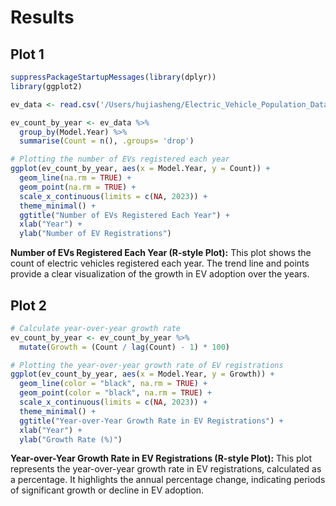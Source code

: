 # Results

## Plot 1
```r
suppressPackageStartupMessages(library(dplyr))
library(ggplot2)

ev_data <- read.csv('/Users/hujiasheng/Electric_Vehicle_Population_Data.csv')

ev_count_by_year <- ev_data %>% 
  group_by(Model.Year) %>%
  summarise(Count = n(), .groups= 'drop')

# Plotting the number of EVs registered each year
ggplot(ev_count_by_year, aes(x = Model.Year, y = Count)) +
  geom_line(na.rm = TRUE) +
  geom_point(na.rm = TRUE) +
  scale_x_continuous(limits = c(NA, 2023)) +
  theme_minimal() +
  ggtitle("Number of EVs Registered Each Year") +
  xlab("Year") +
  ylab("Number of EV Registrations")
```
**Number of EVs Registered Each Year (R-style Plot):** This plot shows the count of electric vehicles registered each year. The trend line and points provide a clear visualization of the growth in EV adoption over the years.

## Plot 2
```r
# Calculate year-over-year growth rate
ev_count_by_year <- ev_count_by_year %>%
  mutate(Growth = (Count / lag(Count) - 1) * 100)

# Plotting the year-over-year growth rate of EV registrations
ggplot(ev_count_by_year, aes(x = Model.Year, y = Growth)) +
  geom_line(color = "black", na.rm = TRUE) +
  geom_point(color = "black", na.rm = TRUE) +
  scale_x_continuous(limits = c(NA, 2023)) +
  theme_minimal() +
  ggtitle("Year-over-Year Growth Rate in EV Registrations") +
  xlab("Year") +
  ylab("Growth Rate (%)")
```
**Year-over-Year Growth Rate in EV Registrations (R-style Plot):** This plot represents the year-over-year growth rate in EV registrations, calculated as a percentage. It highlights the annual percentage change, indicating periods of significant growth or decline in EV adoption.
